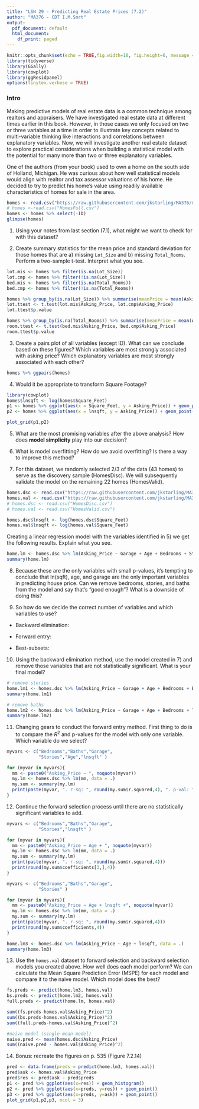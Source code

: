 ```yaml
---
title: "LSN 29 - Predicting Real Estate Prices (7.2)"
author: "MA376 - CDT I.M.Smrt"
output:
  pdf_document: default
  html_document:
    df_print: paged
---
```


```r
knitr::opts_chunk$set(echo = TRUE,fig.width=10, fig.height=6, message = FALSE, warning = FALSE)#, fig.show = "hide")
library(tidyverse)
library(GGally)
library(cowplot)
library(ggResidpanel)
options(tinytex.verbose = TRUE)

```

### Intro

Making predictive models of real estate data is a common technique among realtors and appraisers. We have investigated real estate data at different times earlier in this book. However, in those cases we only focused on two or three variables at a time in order to illustrate key concepts related to multi-variable thinking like interactions and correlations between explanatory variables. Now, we will investigate another real estate dataset to explore practical considerations when building a statistical model with the potential for many more than two or three explanatory variables.

One of the authors (from your book) used to own a home on the south side of Holland, Michigan. He was curious about how well statistical models would align with realtor and tax assessor valuations of his home. He decided to try to predict his home’s value using readily available characteristics of homes for sale in the area.

```r
homes <- read.csv("https://raw.githubusercontent.com/jkstarling/MA376/main/HomesFull.csv")
# homes <-read.csv("HomesFull.csv")
homes <- homes %>% select(-ID)
glimpse(homes)
```

1) Using your notes from last section (7.1), what might we want to check for with this dataset? 


\vspace{0.25in}


2) Create summary statistics for the mean price and standard deviation for those homes that are a) missing `Lot_Size` and b) missing `Total_Rooms`. Perform a two-sample t-test. Interpret what you see. 

```r
lot.mis <- homes %>% filter(is.na(Lot_Size))
lot.cmp <- homes %>% filter(!is.na(Lot_Size))
bed.mis <- homes %>% filter(is.na(Total_Rooms))
bed.cmp <- homes %>% filter(!is.na(Total_Rooms))
```

```r
homes %>% group_by(is.na(Lot_Size)) %>% summarise(meanPrice = mean(Asking_Price), sd = sd(Asking_Price), n=n())
lot.ttest <- t.test(lot.mis$Asking_Price, lot.cmp$Asking_Price)
lot.ttest$p.value
```

```r
homes %>% group_by(is.na(Total_Rooms)) %>% summarise(meanPrice = mean(Asking_Price), sd = sd(Asking_Price), n=n())
room.ttest <- t.test(bed.mis$Asking_Price, bed.cmp$Asking_Price)
room.ttest$p.value
```



\vspace{0.5in}


3) Create a pairs plot of all variables (except ID). What can we conclude based on these figures? Which variables are most strongly associated with asking price? Which explanatory variables are most strongly associated with each other?


```r
homes %>% ggpairs(homes) 
```


\vspace{0.5in}

4) Would it be appropriate to transform Square Footage? 

```r
library(cowplot)
homes$lnsqft <- log(homes$Square_Feet)
p1 <- homes %>% ggplot(aes(x = Square_Feet, y = Asking_Price)) + geom_point()
p2 <- homes %>% ggplot(aes(x = lnsqft, y = Asking_Price)) + geom_point()

plot_grid(p1,p2)
```


\vspace{0.5in}

5) What are the most promising variables after the above analysis? How does **model simplicity** play into our decision? 


\vspace{0.5in}

6) What is model overfitting? How do we avoid overfitting? Is there a way to improve this method? 



\vspace{0.5in}


7) For this dataset, we randomly selected 2/3 of the data (43 homes) to serve as the discovery sample (HomesDisc). We will subsequently validate the model on the remaining 22 homes (HomesValid). 

```r
homes.dsc <- read.csv("https://raw.githubusercontent.com/jkstarling/MA376/main/HomesDisc.csv")
homes.val <- read.csv("https://raw.githubusercontent.com/jkstarling/MA376/main/HomesValid.csv")
# homes.dsc <- read.csv("HomesDisc.csv")
# homes.val <- read.csv("HomesValid.csv")

homes.dsc$lnsqft <- log(homes.dsc$Square_Feet)
homes.val$lnsqft <- log(homes.val$Square_Feet)
```

Creating a linear regression model with the variables identified in 5) we get the following results. Explain what you see. 

```r
home.lm <- homes.dsc %>% lm(Asking_Price ~ Garage + Age + Bedrooms + Stories + Baths + lnsqft, data = .)
summary(home.lm)
```


\vspace{0.5in}


8)  Because these are the only variables with small p-values, it’s tempting to conclude that ln(sqft), age, and garage are the only important variables in predicting house price. Can we remove bedrooms, stories, and baths from the model and say that’s "good enough"? What is a downside of doing this? 


\vspace{0.5in}

9) So how do we decide the correct number of variables and which variables to use? 

- Backward elimination:  

\vspace{0.2in}

- Forward entry:

\vspace{0.2in}

- Best-subsets: 

\vspace{0.2in}

10) Using the backward elimination method, use the model created in 7) and remove those variables that are not statistically significant. What is your final model? 

```r
# remove stories
home.lm1 <- homes.dsc %>% lm(Asking_Price ~ Garage + Age + Bedrooms + Baths + lnsqft, data = .)
summary(home.lm1)
```

```r
# remove baths
home.lm2 <- homes.dsc %>% lm(Asking_Price ~ Garage + Age + Bedrooms + lnsqft, data = .)
summary(home.lm2)
```


\vspace{0.5in}

11) Changing gears to conduct the forward entry method. First thing to do is to compare the $R^2$ and p-values for the model with only one variable. Which variable do we select? 

```r
myvars <- c("Bedrooms","Baths","Garage",
            "Stories","Age","lnsqft" )

for (myvar in myvars){
  mm <- paste0("Asking_Price ~ ", noquote(myvar))
  my.lm <- homes.dsc %>% lm(mm, data = .)
  my.sum <- summary(my.lm)
  print(paste(myvar, ". r-sq: ", round(my.sum$r.squared,4), ". p-val: ", round(my.sum$coefficients[-1,-1][3],4)))
}
```


\vspace{0.5in}

12) Continue the forward selection process until there are no statistically significant variables to add. 

```r
myvars <- c("Bedrooms","Baths","Garage",
            "Stories","lnsqft" )

for (myvar in myvars){
  mm <- paste0("Asking_Price ~ Age + ", noquote(myvar))
  my.lm <- homes.dsc %>% lm(mm, data = .)
  my.sum <- summary(my.lm)
  print(paste(myvar, ". r-sq: ", round(my.sum$r.squared,4)))
  print(round(my.sum$coefficients[3,],4))
}

myvars <- c("Bedrooms","Baths","Garage",
            "Stories" )

for (myvar in myvars){
  mm <- paste0("Asking_Price ~ Age + lnsqft +", noquote(myvar))
  my.lm <- homes.dsc %>% lm(mm, data = .)
  my.sum <- summary(my.lm)
  print(paste(myvar, ". r-sq: ", round(my.sum$r.squared,4)))
  print(round(my.sum$coefficients,4))
}

home.lm3 <- homes.dsc %>% lm(Asking_Price ~ Age + lnsqft, data = .)
summary(home.lm3)
```



\vspace{0.5in}

13) Use the `homes.val` dataset to forward selection and backward selection models you created above. How well does each model perform?   We can calculate the Mean Square Prediction Error (MSPE) for each model and compare it to the naive model. Which model does the best? 

```r
fs.preds <- predict(home.lm3, homes.val)
bs.preds <- predict(home.lm2, homes.val)
full.preds <- predict(home.lm, homes.val)

sum((fs.preds-homes.val$Asking_Price)^2)
sum((bs.preds-homes.val$Asking_Price)^2)
sum((full.preds-homes.val$Asking_Price)^2)

#naive model (single-mean model)
naive.pred <- mean(homes.dsc$Asking_Price)
sum((naive.pred - homes.val$Asking_Price)^2)
```






\vspace{0.5in}

14) Bonus: recreate the figures on p. 535 (Figure 7.2.14)

```r
pred <- data.frame(preds = predict(home.lm3, homes.val))
pred$ask <- homes.val$Asking_Price
pred$res <- pred$ask - pred$preds
p1 <- pred %>% ggplot(aes(x=res)) + geom_histogram()
p2 <- pred %>% ggplot(aes(x=preds, y=res)) + geom_point()
p3 <- pred %>% ggplot(aes(x=preds, y=ask)) + geom_point()
plot_grid(p1,p2,p3, ncol = 3)
```



